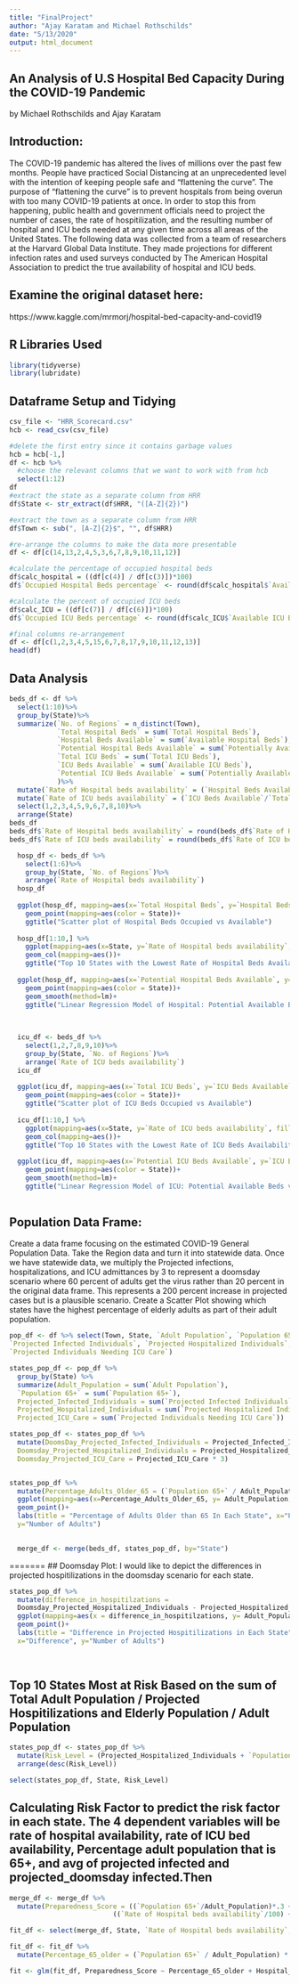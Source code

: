 ```yaml
---
title: "FinalProject"
author: "Ajay Karatam and Michael Rothschilds"
date: "5/13/2020"
output: html_document
---
```

## An Analysis of U.S Hospital Bed Capacity During the COVID-19 Pandemic
by Michael Rothschilds and Ajay Karatam

## Introduction: 
The COVID-19 pandemic has altered the lives of millions over the past few months. 
People have practiced Social Distancing at an unprecedented level with the intention 
of keeping people safe and "flattening the curve". The purpose of "flattening the curve" 
is to prevent hospitals from being overun with too many COVID-19 patients at once. 
In order to stop this from happening, public health and government officials need to 
project the number of cases, the rate of hospitilization, and the resulting number of 
hospital and ICU beds needed at any given time across all areas of the United States. 
The following data was collected from a team of researchers at the Harvard Global Data Institute. 
They made projections for different infection rates and used surveys conducted by 
The American Hospital Association to predict the true availability of hospital and ICU beds.

## Examine the original dataset here: 
https://www.kaggle.com/mrmorj/hospital-bed-capacity-and-covid19

## R Libraries Used
``` r
library(tidyverse)
library(lubridate)
```



## Dataframe Setup and Tidying

```r
csv_file <- "HRR_Scorecard.csv"
hcb <- read_csv(csv_file)

#delete the first entry since it contains garbage values
hcb = hcb[-1,]
df <- hcb %>%
  #choose the relevant columns that we want to work with from hcb 
  select(1:12)
df
#extract the state as a separate column from HRR
df$State <- str_extract(df$HRR, "([A-Z]{2})")

#extract the town as a separate column from HRR
df$Town <- sub(", [A-Z]{2}$", "", df$HRR)

#re-arrange the columns to make the data more presentable
df <- df[c(14,13,2,4,5,3,6,7,8,9,10,11,12)]

#calculate the percentage of occupied hospital beds
df$calc_hospital = ((df[c(4)] / df[c(3)])*100)
df$`Occupied Hospital Beds percentage` <- round(df$calc_hospital$`Available Hospital Beds`,digits=2) 

#calculate the percent of occupied ICU beds
df$calc_ICU = ((df[c(7)] / df[c(6)])*100)
df$`Occupied ICU Beds percentage` <- round(df$calc_ICU$`Available ICU Beds`, digits=2)

#final columns re-arrangement
df <- df[c(1,2,3,4,5,15,6,7,8,17,9,10,11,12,13)]
head(df)
```

## Data Analysis
```r

beds_df <- df %>%
  select(1:10)%>%
  group_by(State)%>%
  summarize(`No. of Regions` = n_distinct(Town),
            `Total Hospital Beds` = sum(`Total Hospital Beds`), 
            `Hospital Beds Available` = sum(`Available Hospital Beds`),
            `Potential Hospital Beds Available` = sum(`Potentially Available Hospital Beds*`),
            `Total ICU Beds` = sum(`Total ICU Beds`), 
            `ICU Beds Available` = sum(`Available ICU Beds`),
            `Potential ICU Beds Available` = sum(`Potentially Available ICU Beds*`)
            )%>%
  mutate(`Rate of Hospital beds availability` = (`Hospital Beds Available`/`Total Hospital Beds`)*100)%>%
  mutate(`Rate of ICU beds availability` = (`ICU Beds Available`/`Total ICU Beds`)*100)%>%
  select(1,2,3,4,5,9,6,7,8,10)%>%
  arrange(State)
beds_df
beds_df$`Rate of Hospital beds availability` = round(beds_df$`Rate of Hospital beds availability`, digits=2)
beds_df$`Rate of ICU beds availability` = round(beds_df$`Rate of ICU beds availability`, digits=2)
```

```r
  hosp_df <- beds_df %>%
    select(1:6)%>%
    group_by(State, `No. of Regions`)%>%
    arrange(`Rate of Hospital beds availability`)
  hosp_df
  
  ggplot(hosp_df, mapping=aes(x=`Total Hospital Beds`, y=`Hospital Beds Available`))+
    geom_point(mapping=aes(color = State))+
    ggtitle("Scatter plot of Hospital Beds Occupied vs Available")
  
  hosp_df[1:10,] %>%
    ggplot(mapping=aes(x=State, y=`Rate of Hospital beds availability`, fill= `No. of Regions`))+
    geom_col(mapping=aes())+
    ggtitle("Top 10 States with the Lowest Rate of Hospital Beds Availability")
  
  ggplot(hosp_df, mapping=aes(x=`Potential Hospital Beds Available`, y=`Hospital Beds Available`))+
    geom_point(mapping=aes(color = State))+
    geom_smooth(method=lm)+
    ggtitle("Linear Regression Model of Hospital: Potential Available Beds vs Available Beds")
  
  
```




```r
  icu_df <- beds_df %>%
    select(1,2,7,8,9,10)%>%
    group_by(State, `No. of Regions`)%>%
    arrange(`Rate of ICU beds availability`)
  icu_df
  
  ggplot(icu_df, mapping=aes(x=`Total ICU Beds`, y=`ICU Beds Available`))+
    geom_point(mapping=aes(color = State))+
    ggtitle("Scatter plot of ICU Beds Occupied vs Available")
  
  icu_df[1:10,] %>%
    ggplot(mapping=aes(x=State, y=`Rate of ICU beds availability`, fill= `No. of Regions`))+
    geom_col(mapping=aes())+
    ggtitle("Top 10 States with the Lowest Rate of ICU Beds Availability")
  
  ggplot(icu_df, mapping=aes(x=`Potential ICU Beds Available`, y=`ICU Beds Available`))+
    geom_point(mapping=aes(color = State))+
    geom_smooth(method=lm)+
    ggtitle("Linear Regression Model of ICU: Potential Available Beds vs Available Beds")
  
```




## Population Data Frame:
Create a data frame focusing on the estimated COVID-19 General Population Data. 
Take the Region data and turn it into statewide data. 
Once we have statewide data, we multiply the Projected infections, hospitalizations, 
and ICU admittances by 3 to represent a doomsday scenario where 60 percent of adults 
get the virus rather than 20 percent in the original data frame. 
This represents a 200 percent increase in projected cases but is a plausible scenario.
Create a Scatter Plot showing which states have the highest percentage of elderly adults as 
part of their adult population.

``` r
pop_df <- df %>% select(Town, State, `Adult Population`, `Population 65+`, 
`Projected Infected Individuals`, `Projected Hospitalized Individuals`, 
`Projected Individuals Needing ICU Care`)

states_pop_df <- pop_df %>% 
  group_by(State) %>%
  summarize(Adult_Population = sum(`Adult Population`), 
  `Population 65+` = sum(`Population 65+`), 
  Projected_Infected_Individuals = sum(`Projected Infected Individuals`), 
  Projected_Hospitalized_Individuals = sum(`Projected Hospitalized Individuals`), 
  Projected_ICU_Care = sum(`Projected Individuals Needing ICU Care`))

states_pop_df <- states_pop_df %>%
  mutate(DoomsDay_Projected_Infected_Individuals = Projected_Infected_Individuals * 3, 
  Doomsday_Projected_Hospitalized_Individuals = Projected_Hospitalized_Individuals *3, 
  Doomsday_Projected_ICU_Care = Projected_ICU_Care * 3)


states_pop_df %>%
  mutate(Percentage_Adults_Older_65 = (`Population 65+` / Adult_Population) * 100) %>%
  ggplot(mapping=aes(x=Percentage_Adults_Older_65, y= Adult_Population, color = State))+
  geom_point()+
  labs(title = "Percentage of Adults Older than 65 In Each State", x="Percentage", 
  y="Number of Adults")
  
```


```r
  merge_df <- merge(beds_df, states_pop_df, by="State")
```


=======
## Doomsday Plot:
I would like to depict the differences in projected hospitilizations in the 
doomsday scenario for each state.

``` r
states_pop_df %>%
  mutate(difference_in_hospitilzations = 
  Doomsday_Projected_Hospitalized_Individuals - Projected_Hospitalized_Individuals) %>%
  ggplot(mapping=aes(x = difference_in_hospitilzations, y= Adult_Population, color= State))+
  geom_point()+
  labs(title = "Difference in Projected Hospitilizations in Each State", 
  x="Difference", y="Number of Adults")
  
  
```  

## Top 10 States Most at Risk Based on the sum of Total Adult Population / Projected Hospitilizations and Elderly Population / Adult Population 

``` r
states_pop_df <- states_pop_df %>% 
  mutate(Risk_Level = (Projected_Hospitalized_Individuals + `Population 65+`) / Adult_Population) %>%
  arrange(desc(Risk_Level))

select(states_pop_df, State, Risk_Level)
```

## Calculating Risk Factor to predict the risk factor in each state. The 4 dependent variables will be rate of hospital availability, rate of ICU bed availability, Percentage adult population that is 65+, and avg of projected infected and projected_doomsday infected.Then

``` r

merge_df <- merge_df %>% 
  mutate(Preparedness_Score = ((`Population 65+`/Adult_Population)*.3 +
                          ((`Rate of Hospital beds availability`/100) + (`Rate of ICU beds availability`/100)) *.70)*100)

fit_df <- select(merge_df, State, `Rate of Hospital beds availability`, `Rate of ICU beds availability`, Adult_Population, `Population 65+`, Preparedness_Score)

fit_df <- fit_df %>%
  mutate(Percentage_65_older = (`Population 65+` / Adult_Population) * 30, Hospital_Bed_Availability = ((`Rate of Hospital beds availability`/100) + (`Rate of ICU beds availability`/100))*70)

fit <- glm(fit_df, Preparedness_Score ~ Percentage_65_older + Hospital_Bed_Availability, family = "binomial")



  

```
